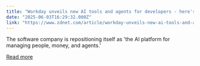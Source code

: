 ```yaml
---
title: "Workday unveils new AI tools and agents for developers - here's how to access"
date: "2025-06-03T16:29:32.000Z"
link: "https://www.zdnet.com/article/workday-unveils-new-ai-tools-and-agents-for-developers-heres-how-to-access/"
---
```


The software company is repositioning itself as 'the AI platform for managing people, money, and agents.'

[Read more](https://www.zdnet.com/article/workday-unveils-new-ai-tools-and-agents-for-developers-heres-how-to-access/)
